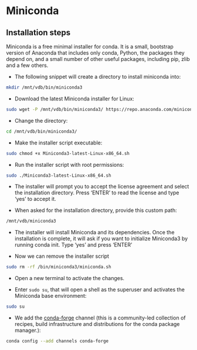# Miniconda

## Installation steps 

Miniconda is a free minimal installer for conda. It is a small, bootstrap version of Anaconda that includes only conda, Python, the packages they depend on, and a small number of other useful packages, including pip, zlib and a few others. 

- The following snippet will create a directory to install miniconda into:

```bash
mkdir /mnt/vdb/bin/miniconda3
```

- Download the latest Miniconda installer for Linux:

```bash
sudo wget -P /mnt/vdb/bin/miniconda3/ https://repo.anaconda.com/miniconda/Miniconda3-latest-Linux-x86_64.sh

```


- Change the directory:

```bash
cd /mnt/vdb/bin/miniconda3/
```

- Make the installer script executable:

```bash
sudo chmod +x Miniconda3-latest-Linux-x86_64.sh

```

- Run the installer script with root permissions:

```bash
sudo ./Miniconda3-latest-Linux-x86_64.sh
```

- The installer will prompt you to accept the license agreement and select the installation directory. Press 'ENTER' to read the license and type 'yes' to accept it. 

- When asked for the installation directory, provide this custom path:

```bash
/mnt/vdb/miniconda3
```

- The installer will install Miniconda and its dependencies. Once the installation is complete, it will ask if you want to initialize Miniconda3 by running conda init. Type 'yes' and press 'ENTER'


- Now we can remove the installer script

```bash
sudo rm -rf /bin/miniconda3/miniconda.sh
```

- Open a new terminal to activate the changes.

- Enter `sudo su`, that will open a shell as the superuser and activates the Miniconda base environment:

```bash
sudo su
```

- We add the [conda-forge](https://conda-forge.org/) channel (this is a community-led collection of recipes, build infrastructure and distributions for the conda package manager.):

```bash
conda config --add channels conda-forge 
```

<!--
## Start Jupyter Notebook in VS Code

In Visual Studio Code:

- [Create a Jupyter Notebook file](https://code.visualstudio.com/docs/datascience/jupyter-notebooks#_create-or-open-a-jupyter-notebook)

- Next, select a kernel using the "Select Kernel" picker in the top right 

![](https://code.visualstudio.com/assets/docs/datascience/jupyter/native-kernel-picker.png)


- Select Python Environments

- Choose the "base" environment



If you can't see your base environment:


1. Show command palette: Press `cmd+shift+p` (Mac) or `strl+shift+p` (Windows)

1. Search for `Python: Select Interpreter´

1. Select + enter interpreter path 

1. Choose the interpreter 'base':conda 

-->